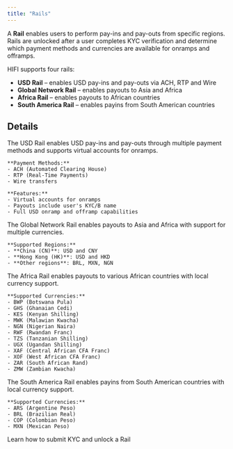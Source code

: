 ```yaml
---
title: "Rails"
---
```


A **Rail** enables users to perform pay-ins and pay-outs from specific regions. Rails are unlocked after a user completes KYC verification and determine which payment methods and currencies are available for onramps and offramps.

HIFI supports four rails:

- **USD Rail** – enables USD pay-ins and pay-outs via ACH, RTP and Wire
- **Global Network Rail** – enables payouts to Asia and Africa
- **Africa Rail** – enables payouts to African countries
- **South America Rail** – enables payins from South American countries

## Details

<AccordionGroup>
  <Accordion title="USD">
    The USD Rail enables USD pay-ins and pay-outs through multiple payment methods and supports virtual accounts for onramps.

    **Payment Methods:**
    - ACH (Automated Clearing House)
    - RTP (Real-Time Payments)
    - Wire transfers

    **Features:**
    - Virtual accounts for onramps
    - Payouts include user's KYC/B name
    - Full USD onramp and offramp capabilities

  </Accordion>

  <Accordion title="Global Network">
    The Global Network Rail enables payouts to Asia and Africa with support for multiple currencies.

    **Supported Regions:**
    - **China (CN)**: USD and CNY
    - **Hong Kong (HK)**: USD and HKD
    - **Other regions**: BRL, MXN, NGN

  </Accordion>

  <Accordion title="Africa">
    The Africa Rail enables payouts to various African countries with local currency support.

    **Supported Currencies:**
    - BWP (Botswana Pula)
    - GHS (Ghanaian Cedi)
    - KES (Kenyan Shilling)
    - MWK (Malawian Kwacha)
    - NGN (Nigerian Naira)
    - RWF (Rwandan Franc)
    - TZS (Tanzanian Shilling)
    - UGX (Ugandan Shilling)
    - XAF (Central African CFA Franc)
    - XOF (West African CFA Franc)
    - ZAR (South African Rand)
    - ZMW (Zambian Kwacha)

  </Accordion>

  <Accordion title="South America">
    The South America Rail enables payins from South American countries with local currency support.

    **Supported Currencies:**
    - ARS (Argentine Peso)
    - BRL (Brazilian Real)
    - COP (Colombian Peso)
    - MXN (Mexican Peso)

  </Accordion>
</AccordionGroup>

<Card icon="unlock" title="Unlock Rails" href="/guides/users/submit-lyc">
  Learn how to submit KYC and unlock a Rail
</Card>
